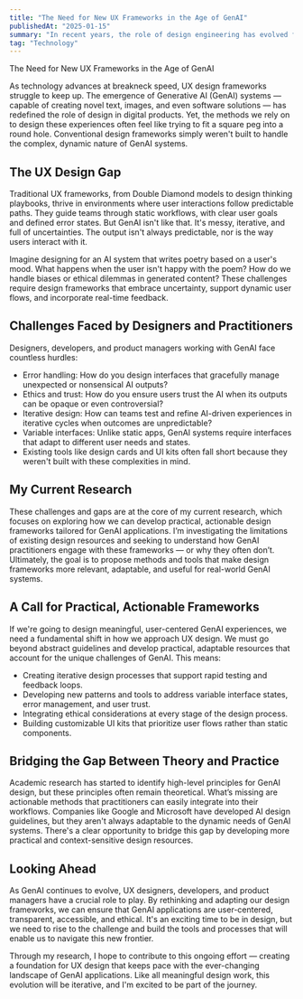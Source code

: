 ```yaml
---
title: "The Need for New UX Frameworks in the Age of GenAI"
publishedAt: "2025-01-15"
summary: "In recent years, the role of design engineering has evolved from a specialized niche to a critical component in the development of innovative products and solutions."
tag: "Technology"
---
```


The Need for New UX Frameworks in the Age of GenAI

As technology advances at breakneck speed, UX design frameworks struggle to keep up. The emergence of Generative AI (GenAI) systems — capable of creating novel text, images, and even software solutions — has redefined the role of design in digital products. Yet, the methods we rely on to design these experiences often feel like trying to fit a square peg into a round hole. Conventional design frameworks simply weren't built to handle the complex, dynamic nature of GenAI systems.

## The UX Design Gap
Traditional UX frameworks, from Double Diamond models to design thinking playbooks, thrive in environments where user interactions follow predictable paths. They guide teams through static workflows, with clear user goals and defined error states. But GenAI isn't like that. It's messy, iterative, and full of uncertainties. The output isn't always predictable, nor is the way users interact with it.

Imagine designing for an AI system that writes poetry based on a user's mood. What happens when the user isn't happy with the poem? How do we handle biases or ethical dilemmas in generated content? These challenges require design frameworks that embrace uncertainty, support dynamic user flows, and incorporate real-time feedback.

## Challenges Faced by Designers and Practitioners
Designers, developers, and product managers working with GenAI face countless hurdles:

- Error handling: How do you design interfaces that gracefully manage unexpected or nonsensical AI outputs?
- Ethics and trust: How do you ensure users trust the AI when its outputs can be opaque or even controversial?
- Iterative design: How can teams test and refine AI-driven experiences in iterative cycles when outcomes are unpredictable?
- Variable interfaces: Unlike static apps, GenAI systems require interfaces that adapt to different user needs and states.
- Existing tools like design cards and UI kits often fall short because they weren't built with these complexities in mind.

## My Current Research
These challenges and gaps are at the core of my current research, which focuses on exploring how we can develop practical, actionable design frameworks tailored for GenAI applications. I’m investigating the limitations of existing design resources and seeking to understand how GenAI practitioners engage with these frameworks — or why they often don’t. Ultimately, the goal is to propose methods and tools that make design frameworks more relevant, adaptable, and useful for real-world GenAI systems.

## A Call for Practical, Actionable Frameworks
If we're going to design meaningful, user-centered GenAI experiences, we need a fundamental shift in how we approach UX design. We must go beyond abstract guidelines and develop practical, adaptable resources that account for the unique challenges of GenAI. This means:

- Creating iterative design processes that support rapid testing and feedback loops.
- Developing new patterns and tools to address variable interface states, error management, and user trust.
- Integrating ethical considerations at every stage of the design process.
- Building customizable UI kits that prioritize user flows rather than static components.

## Bridging the Gap Between Theory and Practice
Academic research has started to identify high-level principles for GenAI design, but these principles often remain theoretical. What’s missing are actionable methods that practitioners can easily integrate into their workflows. Companies like Google and Microsoft have developed AI design guidelines, but they aren't always adaptable to the dynamic needs of GenAI systems. There's a clear opportunity to bridge this gap by developing more practical and context-sensitive design resources.

## Looking Ahead
As GenAI continues to evolve, UX designers, developers, and product managers have a crucial role to play. By rethinking and adapting our design frameworks, we can ensure that GenAI applications are user-centered, transparent, accessible, and ethical. It's an exciting time to be in design, but we need to rise to the challenge and build the tools and processes that will enable us to navigate this new frontier.

Through my research, I hope to contribute to this ongoing effort — creating a foundation for UX design that keeps pace with the ever-changing landscape of GenAI applications. Like all meaningful design work, this evolution will be iterative, and I'm excited to be part of the journey.